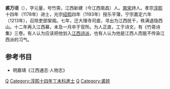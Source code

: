 '''裘万顷'''（{{bd|？||1219年|catIdx=Q裘}}），字元量，号竹斋，江西新建（今江西南昌）人。[[南宋|南宋]]詩人。孝宗[[淳熙|淳熙]]十四年（1178年）进士，光宗[[绍熙|绍熙]]四年（1193年）授乐平簿，宁宗嘉定六年（1213年），召除吏部架阁。七年，迁大理寺司直，寻出为江西抚干，秩满退隐西山。十二年再入江西幕，未及一月卒于官所。为人正直，工于诗文，有《竹斋诗集》三卷。有人认为应该把他划入[[江西诗派|江西诗派]]，也有人认为他是江西人而能不传染江西派的习气。

== 参考书目 ==
*明嘉靖《江西通志·人物志》

{{宋朝人物小作品}}

[[Category:宋朝诗人|Q]]
[[Category:淳熙十四年丁未科進士|Category:淳熙十四年丁未科進士]]
[[Category:新建人|Q]]
[[Category:裘姓|Category:裘姓]]